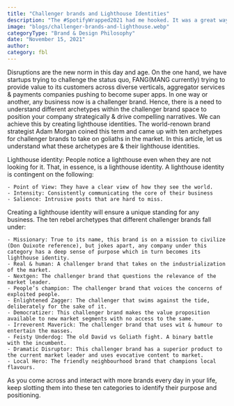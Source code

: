```yaml
---
title: "Challenger brands and Lighthouse Identities"
description: "The #SpotifyWrapped2021 had me hooked. It was a great way to take us on a nostalgic ride of the year."
image: "blogs/challenger-brands-and-lighthouse.webp"
categoryType: "Brand & Design Philosophy"
date: "November 15, 2021"
author:
category: fbl
---
```


Disruptions are the new norm in this day and age. On the one hand, we have startups trying to challenge the status quo, FANG(MANG currently) trying to provide value to its customers across diverse verticals, aggregator services & payments companies pushing to become super apps. In one way or another, any business now is a challenger brand. Hence, there is a need to understand different archetypes within the challenger brand space to position your company strategically & drive compelling narratives. We can achieve this by creating lighthouse identities. The world-renown brand strategist Adam Morgan coined this term and came up with ten archetypes for challenger brands to take on goliaths in the market. In this article, let us understand what these archetypes are & their lighthouse identities.

Lighthouse identity: People notice a lighthouse even when they are not looking for it. That, in essence, is a lighthouse identity. A lighthouse identity is contingent on the following:

    - Point of View: They have a clear view of how they see the world.
    - Intensity: Consistently communicating the core of their business
    - Salience: Intrusive posts that are hard to miss.

Creating a lighthouse identity will ensure a unique standing for any business. The ten rebel archetypes that different challenger brands fall under:

    - Missionary: True to its name, this brand is on a mission to civilize (Don Quixote reference), but jokes apart, any company under this category has a deep sense of purpose which in turn becomes its lighthouse identity.
    - Real & human: A challenger brand that takes on the industrialization of the market.
    - Nextgen: The challenger brand that questions the relevance of the market leader.
    - People’s champion: The challenger brand that voices the concerns of exploited people.
    - Enlightened Zagger: The challenger that swims against the tide, deliberately for the sake of it.
    - Democratizer: This challenger brand makes the value proposition available to new market segments with no access to the same.
    - Irreverent Maverick: The challenger brand that uses wit & humour to entertain the masses.
    - Feisty Underdog: The old David vs Goliath fight. A binary battle with the incumbent.
    - Dramatic Disruptor: This challenger brand has a superior product to the current market leader and uses evocative content to market.
    - Local Hero: The friendly neighbourhood brand that champions local flavours.

As you come across and interact with more brands every day in your life, keep slotting them into these ten categories to identify their purpose and positioning.
